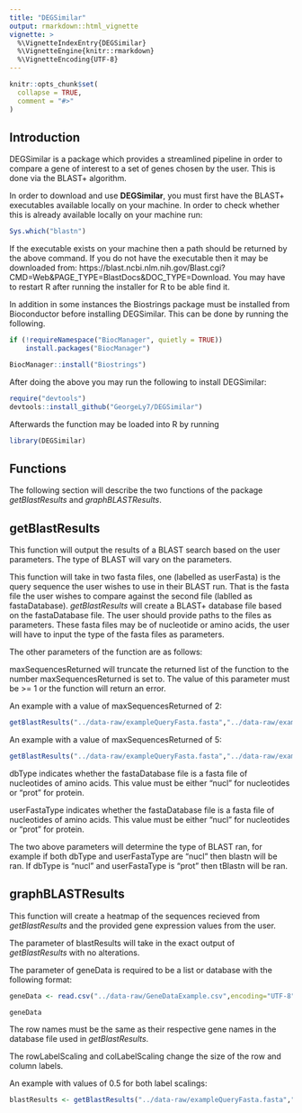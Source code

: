 ```yaml
---
title: "DEGSimilar"
output: rmarkdown::html_vignette
vignette: >
  %\VignetteIndexEntry{DEGSimilar}
  %\VignetteEngine{knitr::rmarkdown}
  %\VignetteEncoding{UTF-8}
---
```


```r
knitr::opts_chunk$set(
  collapse = TRUE,
  comment = "#>"
)
```

## Introduction

DEGSimilar is a package which provides a streamlined pipeline in order to compare a gene of interest to a set of genes chosen by the user. This is done via the BLAST+ algorithm. 

In order to download and use **DEGSimilar**, you must first have the BLAST+ executables available locally on your machine. In order to check whether this is already available locally on your machine run: 
```r
Sys.which("blastn")
```

If the executable exists on your machine then a path should be returned by the above command.
If you do not have the executable then it may be downloaded from: https://blast.ncbi.nlm.nih.gov/Blast.cgi?CMD=Web&PAGE_TYPE=BlastDocs&DOC_TYPE=Download.
You may have to restart R after running the installer for R to be able find it.
 
In addition in some instances the Biostrings package must be installed from Bioconductor before installing DEGSimilar. This can be done by running the following.
```r
if (!requireNamespace("BiocManager", quietly = TRUE))
    install.packages("BiocManager")

BiocManager::install("Biostrings")
```

After doing the above you may run the following to install DEGSimilar:

```r
require("devtools")
devtools::install_github("GeorgeLy7/DEGSimilar")
```

Afterwards the function may be loaded into R by running
```r
library(DEGSimilar)
```

## Functions

The following section will describe the two functions of the package *getBlastResults* and *graphBLASTResults*.

## getBlastResults

This function will output the results of a BLAST search based on the user parameters. The type of BLAST will vary on the parameters.

This function will take in two fasta files, one (labelled as userFasta) is the query sequence the user wishes to use in their BLAST run. That is the fasta file the user wishes to compare against the second file (lablled as fastaDatabase). *getBlastResults* will create a BLAST+ database file based on the fastaDatabase file. The user should provide paths to the files as parameters. These fasta files may be of nucleotide or amino acids, the user will have to input the type of the fasta files as parameters. 

The other parameters of the function are as follows:

maxSequencesReturned will truncate the returned list of the function to the number maxSequencesReturned is set to. The value of this parameter must be >= 1 or the function will return an error.

An example with a value of maxSequencesReturned of 2:
```r
getBlastResults("../data-raw/exampleQueryFasta.fasta","../data-raw/exampleDatabase.fasta",maxSequencesReturned=2, dbType="nucl", userFastaType="prot")

```

An example with a value of maxSequencesReturned of 5:
```r
getBlastResults("../data-raw/exampleQueryFasta.fasta","../data-raw/exampleDatabase.fasta",maxSequencesReturned=5, dbType="nucl", userFastaType="prot")

```

dbType indicates whether the fastaDatabase file is a fasta file of nucleotides of amino acids. This value must be either "nucl" for nucleotides or "prot" for protein.

userFastaType indicates whether the fastaDatabase file is a fasta file of nucleotides of amino acids. This value must be either "nucl" for nucleotides or "prot" for protein.

The two above parameters will determine the type of BLAST ran, for example if both dbType and userFastaType are "nucl" then blastn will be ran. If dbType is "nucl" and userFastaType is "prot" then tBlastn will be ran.

## graphBLASTResults

This function will create a heatmap of the sequences recieved from *getBlastResults* and the provided gene expression values from the user.

The parameter of blastResults will take in the exact output of *getBlastResults* with no alterations.

The parameter of geneData is required to be a list or database with the following format:
```r
geneData <- read.csv("../data-raw/GeneDataExample.csv",encoding="UTF-8",row.names=1)
```
```r
geneData
```
The row names must be the same as their respective gene names in the database file used in *getBlastResults*. 

The rowLabelScaling and colLabelScaling change the size of the row and column labels.

An example with values of 0.5 for both label scalings:
```r
blastResults <- getBlastResults("../data-raw/exampleQueryFasta.fasta","../data-raw/exampleDatabase.fasta",maxSequencesReturned=5, dbType="nucl", userFastaType="prot")
```
